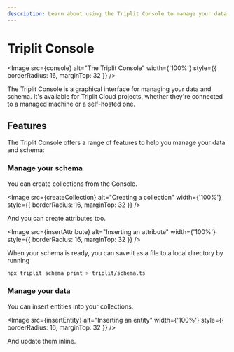 ```yaml
---
description: Learn about using the Triplit Console to manage your data.
---
```



# Triplit Console

<Image
  src={console}
  alt="The Triplit Console"
  width={'100%'}
  style={{ borderRadius: 16, marginTop: 32 }}
/>

The Triplit Console is a graphical interface for managing your data and schema. It's available for Triplit Cloud projects, whether they're connected to a managed machine or a self-hosted one.

## Features

The Triplit Console offers a range of features to help you manage your data and schema:

### Manage your schema

You can create collections from the Console.

<Image
  src={createCollection}
  alt="Creating a collection"
  width={'100%'}
  style={{ borderRadius: 16, marginTop: 32 }}
/>

And you can create attributes too.

<Image
  src={insertAttribute}
  alt="Inserting an attribute"
  width={'100%'}
  style={{ borderRadius: 16, marginTop: 32 }}
/>

When your schema is ready, you can save it as a file to a local directory by running

```bash copy
npx triplit schema print > triplit/schema.ts
```

### Manage your data

You can insert entities into your collections.

<Image
  src={insertEntity}
  alt="Inserting an entity"
  width={'100%'}
  style={{ borderRadius: 16, marginTop: 32 }}
/>

And update them inline.
